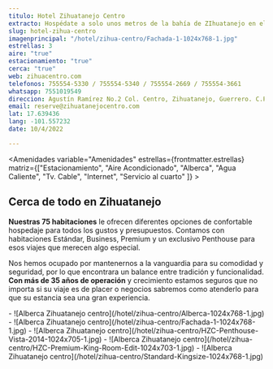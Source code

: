 ```yaml
---
titulo: Hotel Zihuatanejo Centro
extracto: Hospédate a solo unos metros de la bahía de ZIhuatanejo en el corazón del Centro.
slug: hotel-zihua-centro
imagenprincipal: "/hotel/zihua-centro/Fachada-1-1024x768-1.jpg"
estrellas: 3
aire: "true"
estacionamiento: "true"
cerca: "true"
web: zihuacentro.com
telefonos: 755554-5330 / 755554-5340 / 755554-2669 / 755554-3661 
whatsapp: 7551019549
direccion: Agustín Ramírez No.2 Col. Centro, Zihuatanejo, Guerrero. C.P.40880
email: reserve@zihuatanejocentro.com
lat: 17.639436
lang: -101.557232
date: 10/4/2022

---
```


<Amenidades variable="Amenidades" estrellas={frontmatter.estrellas} matriz={["Estacionamiento", "Aire Acondicionado", "Alberca", "Agua Caliente", "Tv. Cable", "Internet", "Servicio al cuarto" ]} > 


## Cerca de todo en Zihuatanejo

**Nuestras 75 habitaciones** le ofrecen diferentes opciones de confortable hospedaje para todos los gustos y presupuestos. Contamos con habitaciones Estándar, Business, Premium y un exclusivo Penthouse para esos viajes que merecen algo especial.

Nos hemos ocupado por mantenernos a la vanguardia para su comodidad y seguridad, por lo que encontrara un balance entre tradición y funcionalidad. **Con más de 35 años de operación** y crecimiento estamos seguros que no importa si su viaje es de placer o negocios sabremos como atenderlo para que su estancia sea una gran experiencia.

</Amenidades>

<Galeria>
- ![Alberca Zihuatanejo centro](/hotel/zihua-centro/Alberca-1024x768-1.jpg)
- ![Alberca Zihuatanejo centro](/hotel/zihua-centro/Fachada-1-1024x768-1.jpg)
- ![Alberca Zihuatanejo centro](/hotel/zihua-centro/HZC-Penthouse-Vista-2014-1024x705-1.jpg)
- ![Alberca Zihuatanejo centro](/hotel/zihua-centro/HZC-Premium-King-Room-Edit-1024x703-1.jpg)
- ![Alberca Zihuatanejo centro](/hotel/zihua-centro/Standard-Kingsize-1024x768-1.jpg)
</Galeria>